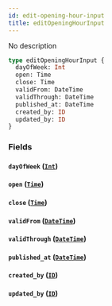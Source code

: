 ```yaml
---
id: edit-opening-hour-input
title: editOpeningHourInput
---
```


No description

```graphql
type editOpeningHourInput {
  dayOfWeek: Int
  open: Time
  close: Time
  validFrom: DateTime
  validThrough: DateTime
  published_at: DateTime
  created_by: ID
  updated_by: ID
}
```

### Fields

#### `dayOfWeek` ([`Int`](/v1/scalars/int))

#### `open` ([`Time`](/v1/scalars/time))

#### `close` ([`Time`](/v1/scalars/time))

#### `validFrom` ([`DateTime`](/v1/scalars/date-time))

#### `validThrough` ([`DateTime`](/v1/scalars/date-time))

#### `published_at` ([`DateTime`](/v1/scalars/date-time))

#### `created_by` ([`ID`](/v1/scalars/id))

#### `updated_by` ([`ID`](/v1/scalars/id))
